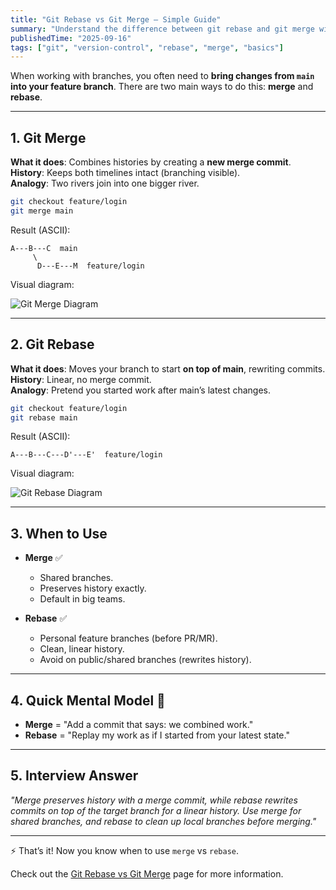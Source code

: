 ```yaml
---
title: "Git Rebase vs Git Merge — Simple Guide"
summary: "Understand the difference between git rebase and git merge with analogies, ASCII diagrams, and visual commit history diagrams."
publishedTime: "2025-09-16"
tags: ["git", "version-control", "rebase", "merge", "basics"]
---
```


When working with branches, you often need to **bring changes from `main` into your feature branch**. There are two main ways to do this: **merge** and **rebase**.

---

## 1. Git Merge

**What it does**: Combines histories by creating a **new merge commit**.  
**History**: Keeps both timelines intact (branching visible).  
**Analogy**: Two rivers join into one bigger river.

```bash
git checkout feature/login
git merge main
```

Result (ASCII):

```
A---B---C  main
     \
      D---E---M  feature/login
```

Visual diagram:

![Git Merge Diagram](https://wac-cdn.atlassian.com/dam/jcr:4639eeb8-e417-434a-a3f8-a972277fc66a/02%20Merging%20main%20into%20the%20feature%20branh.svg?cdnVersion=2969)

---

## 2. Git Rebase

**What it does**: Moves your branch to start **on top of main**, rewriting commits.  
**History**: Linear, no merge commit.  
**Analogy**: Pretend you started work after main’s latest changes.

```bash
git checkout feature/login
git rebase main
```

Result (ASCII):

```
A---B---C---D'---E'  feature/login
```

Visual diagram:

![Git Rebase Diagram](https://wac-cdn.atlassian.com/dam/jcr:3bafddf5-fd55-4320-9310-3d28f4fca3af/03%20Rebasing%20the%20feature%20branch%20into%20main.svg?cdnVersion=2969)

---

## 3. When to Use

- **Merge** ✅  
  - Shared branches.  
  - Preserves history exactly.  
  - Default in big teams.  

- **Rebase** ✅  
  - Personal feature branches (before PR/MR).  
  - Clean, linear history.  
  - Avoid on public/shared branches (rewrites history).

---

## 4. Quick Mental Model 🧠

- **Merge** = "Add a commit that says: we combined work."  
- **Rebase** = "Replay my work as if I started from your latest state."

---

## 5. Interview Answer

*"Merge preserves history with a merge commit, while rebase rewrites commits on top of the target branch for a linear history. Use merge for shared branches, and rebase to clean up local branches before merging."*

---

⚡ That’s it! Now you know when to use `merge` vs `rebase`.


Check out the [Git Rebase vs Git Merge](https://www.atlassian.com/git/tutorials/merging-vs-rebasing) page for more information.